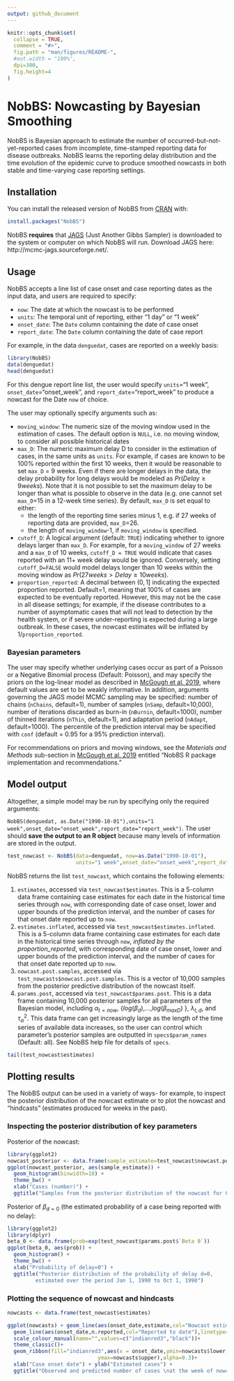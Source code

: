 ```yaml
---
output: github_document
---
```


<!-- README.md is generated from README.Rmd. Please edit that file -->

```r
knitr::opts_chunk$set(
  collapse = TRUE,
  comment = "#>",
  fig.path = "man/figures/README-",
  #out.width = "100%",
  dpi=300,
  fig.height=4
)
```
# NobBS: Nowcasting by Bayesian Smoothing

<!-- badges: start -->
<!-- badges: end -->

NobBS is Bayesian approach to estimate the number of occurred-but-not-yet-reported cases from incomplete, time-stamped reporting data for disease outbreaks. NobBS learns the reporting delay distribution and the time evolution of the epidemic curve to produce smoothed nowcasts in both stable and time-varying case reporting settings.

## Installation

You can install the released version of NobBS from [CRAN](https://CRAN.R-project.org) with:

``` r
install.packages("NobBS")
```

NobBS **requires** that [JAGS](http://mcmc-jags.sourceforge.net/) (Just Another Gibbs Sampler) is downloaded to the system or computer on which NobBS will run. Download JAGS here: http://mcmc-jags.sourceforge.net/. 

## Usage

NobBS accepts a line list of case onset and case reporting dates as the input data, and users are required to specify:

* `now`: The date at which the nowcast is to be performed
* `units`: The temporal unit of reporting, either "1 day" or "1 week"
* `onset_date`: The `Date` column containing the date of case onset
* `report_date`: The `Date` column containing the date of case report

For example, in the data `denguedat`, cases are reported on a weekly basis:

```r
library(NobBS)
data(denguedat)
head(denguedat)
```

For this dengue report line list, the user would specify `units`="1 week", `onset_date`="onset_week", and `report_date`="report_week" to produce a nowcast for the Date `now` of choice.

The user may optionally specify arguments such as:

* `moving_window`: The numeric size of the moving window used in the estimation of cases. The default option is `NULL`, i.e. no moving window, to consider all possible historical dates 
* `max_D`: The numeric maximum delay D to consider in the estimation of cases, in the same units as `units`. For example, if cases are known to be 100% reported within the first 10 weeks, then it would be reasonable to set `max_D` = 9 weeks. Even if there are longer delays in the data, the delay probability for long delays would be modeled as $Pr(Delay \geq 9 weeks)$. Note that it is not possible to set the maximum delay to be longer than what is possible to observe in the data (e.g. one cannot set `max_D`=15 in a 12-week time series). By default, `max_D` is set equal to either:
    + the length of the reporting time series minus 1, e.g. if 27 weeks of reporting data are provided, `max_D`=26. 
    + the length of `moving_window`-1, if `moving_window` is specified.
* `cutoff_D`: A logical argument (default: `TRUE`) indicating whether to ignore delays larger than `max_D`. For example, for a `moving_window` of 27 weeks and a `max_D` of 10 weeks, `cutoff_D = TRUE` would indicate that cases reported with an 11+ week delay would be ignored. Conversely, setting `cutoff_D=FALSE` would model delays longer than 10 weeks within the moving window as $Pr(27 weeks > Delay \geq 10 weeks)$.
* `proportion_reported`: A decimal between $(0,1]$ indicating the expected proportion reported. Default=1, meaning that 100% of cases are expected to be eventually reported. However, this may not be the case in all disease settings; for example, if the disease contributes to a number of asymptomatic cases that will not lead to detection by the health system, or if severe under-reporting is expected during a large outbreak. In these cases, the nowcast estimates will be inflated by 1/`proportion_reported`.

### Bayesian parameters

The user may specify whether underlying cases occur as part of a Poisson or a Negative Binomial process (Default: Poisson), and may specify the priors on the log-linear model as described in [McGough et al. 2019](https://www.biorxiv.org/content/10.1101/663823v1.full), where default values are set to be weakly informative. In addition, arguments governing the JAGS model MCMC sampling may be specified: number of chains (`nChains`, default=1), number of samples (`nSamp`, default=10,000), number of iterations discarded as burn-in (`nBurnin`, default=1000), number of thinned iterations (`nThin`, default=1), and adaptation period (`nAdapt`, default=1000). The percentile of the prediction interval may be specified with `conf` (default = 0.95 for a 95% prediction interval).

For recommendations on priors and moving windows, see the *Materials and Methods* sub-section in [McGough et al. 2019](https://www.biorxiv.org/content/10.1101/663823v1.full) entitled "NobBS R package implementation and recommendations."

## Model output
Altogether, a simple model may be run by specifying only the required arguments: 

`NobBS(denguedat, as.Date("1990-10-01"),units="1 week",onset_date="onset_week",report_date="report_week")`. The user should **save the output to an R object** because many levels of information are stored in the output.

```r
test_nowcast <- NobBS(data=denguedat, now=as.Date("1990-10-01"),
                      units="1 week",onset_date="onset_week",report_date="report_week")
```

NobBS returns the list `test_nowcast`, which contains the following elements:

1. `estimates`, accessed via `test_nowcast$estimates`. This is a 5-column data frame containing case estimates for each date in the historical time series through `now`, with corresponding date of case onset, lower and upper bounds of the prediction interval, and the number of cases for that onset date reported up to `now`.
2. `estimates.inflated`, accessed via `test_nowcast$estimates.inflated`. This is a 5-column data frame containing case estimates for each date in the historical time series through `now`, *inflated by the proportion_reported*, with corresponding date of case onset, lower and upper bounds of the prediction interval, and the number of cases for that onset date reported up to `now`.
3. `nowcast.post.samples`, accessed via `test_nowcasts$nowcast.post.samples`. This is a vector of 10,000 samples from the posterior predictive distribution of the nowcast itself.
4. `params.post`, accessed via `test_nowcast$params.post`. This is a data frame containing 10,000 posterior samples for all parameters of the Bayesian model, including $\alpha_{t=now}$, {$log(\beta_d)$,...,$log(\beta_{max D})$ }, $\lambda_{t,d}$, and $\tau^2_\alpha$. This data frame can get increasingly large as the length of the time series of available data increases, so the user can control which parameter's posterior samples are outputted in `specs$param_names` (Default: all). See NobBS help file for details of `specs`.

```r
tail(test_nowcast$estimates)
```

## Plotting results

The NobBS output can be used in a variety of ways- for example, to inspect the posterior distribution of the nowcast estimate or to plot the nowcast and "hindcasts" (estimates produced for weeks in the past).

### Inspecting the posterior distribution of key parameters

Posterior of the nowcast:
```r
library(ggplot2)
nowcast_posterior <- data.frame(sample_estimate=test_nowcast$nowcast.post.samps)
ggplot(nowcast_posterior, aes(sample_estimate)) + 
  geom_histogram(binwidth=10) + 
  theme_bw() + 
  xlab("Cases (number)") +
  ggtitle("Samples from the posterior distribution of the nowcast for Oct 1, 1990")
```

Posterior of $\beta_{d=0}$ (the estimated probability of a case being reported with no delay):
```r
library(ggplot2)
library(dplyr)
beta_0 <- data.frame(prob=exp(test_nowcast$params.post$`Beta 0`))
ggplot(beta_0, aes(prob)) + 
  geom_histogram() + 
  theme_bw() + 
  xlab("Probability of delay=0") +
  ggtitle("Posterior distribution of the probability of delay d=0,
         estimated over the period Jan 1, 1990 to Oct 1, 1990")
```

### Plotting the sequence of nowcast and hindcasts

```r
nowcasts <- data.frame(test_nowcast$estimates)

ggplot(nowcasts) + geom_line(aes(onset_date,estimate,col="Nowcast estimate"),linetype="longdash") +
  geom_line(aes(onset_date,n.reported,col="Reported to date"),linetype="solid") +
  scale_colour_manual(name="",values=c("indianred3","black"))+
  theme_classic()+
  geom_ribbon(fill="indianred3",aes(x = onset_date,ymin=nowcasts$lower, 
                             ymax=nowcasts$upper),alpha=0.3)+
  xlab("Case onset date") + ylab("Estimated cases") +
  ggtitle("Observed and predicted number of cases \nat the week of nowcast (Oct 1990) and weeks prior")
```

